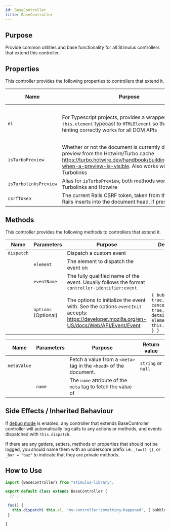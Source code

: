 ```yaml
---
id: BaseController
title: BaseController
---
```



## Purpose

Provide common utilities and base functionality for all Stimulus controllers that extend this controller.


## Properties

This controller provides the following properties to controllers that extend it.

| Name | Purpose | Return Value |
| --- | --- | --- |
| `el` | For Typescript projects, provides a wrapper around `this.element` typecast to `HTMLElement` so that type-hinting correctly works for all DOM APIs | The controller root element, as an `HTMLElement` |
| `isTurboPreview` | Whether or not the document is currently displaying a preview from the Hotwire/Turbo cache https://turbo.hotwire.dev/handbook/building#detecting-when-a-preview-is-visible. Also works with legacy Turbolinks | `boolean` |
| `isTurbolinksPreview` | Alias for `isTurboPreview`, both methods work for both Turbolinks and Hotwire | `boolean` |
| `csrfToken` | The current Rails CSRF token, taken from the `<meta>` tag Rails inserts into the document head, if present. | `string` or `null` |

## Methods

This controller provides the following methods to controllers that extend it.

| Name | Parameters | Purpose | Default |
| --- | --- | --- | --- |
| `dispatch` |  | Dispatch a custom event | |
|  | `element` | The element to dispatch the event on | |
|  | `eventName` | The fully qualified name of the event. Usually follows the format `controller-identifier:event` | |
|  | `options` (Optional) | The options to initialize the event with. See the options `eventInit` accepts: https://developer.mozilla.org/en-US/docs/Web/API/Event/Event  | `{ bubbles: true, cancellable: true, details: { element: this.element } }` |

| Name | Parameters | Purpose | Return value |
| --- | --- | --- | --- |
| `metaValue` |  | Fetch a value from a `<meta>` tag in the `<head>` of the document. | `string` or `null` |
|  | `name` | The `name` attribute of the `meta` tag to fetch the value of | |


## Side Effects / Inherited Behaviour

If [debug mode](/docs/debugging) is enabled, any controller that extends BaseController controller will automatically log calls to any actions or methods, and events dispatched with `this.dispatch`.

If there are any getters, setters, methods or properties that should not be logged, you should name them with an underscore prefix i.e. `_foo() {}`, or `_bar = "baz"` to indicate that they are private methods.


## How to Use

```typescript
import {BaseController} from "stimulus-library";

export default class extends BaseController {
  // ...

 foo() {
   this.dispatch( this.el, "my-controller:something-happened", { bubbles: true, cancellable: true, detail: { element: this.el, data: 'thing' } } )
 }

}
```